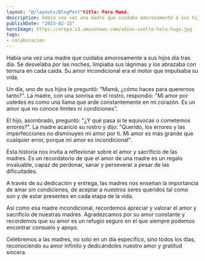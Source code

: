 ```yaml
---
layout: "@/layouts/BlogPost"title: Para Mamá.
description: Había una vez una madre que cuidaba amorosamente a sus hijos día tras día. Se desvelaba por las noches, limpiaba sus lág...
publishDate: "2023-02-15"
heroImage: https://arepa.s3.amazonaws.com/adios-svelte-hola-hugo.jpg
tags:
- colaboracion
---
```


Había una vez una madre que cuidaba amorosamente a sus hijos día tras día. Se desvelaba por las noches, limpiaba sus lágrimas y los abrazaba con ternura en cada caída. Su amor incondicional era el motor que impulsaba su vida.

Un día, uno de sus hijos le preguntó: "Mamá, ¿cómo haces para querernos tanto?". La madre, con una sonrisa en el rostro, respondió: "Mi amor por ustedes es como una llama que arde constantemente en mi corazón. Es un amor que no conoce límites ni condiciones".

El hijo, asombrado, preguntó: "¿Y qué pasa si te equivocas o cometemos errores?". La madre acarició su rostro y dijo: "Querido, los errores y las imperfecciones no disminuyen mi amor por ti. Mi amor es más grande que cualquier error, porque mi amor es incondicional".

Esta historia nos invita a reflexionar sobre el amor y sacrificio de las madres. Es un recordatorio de que el amor de una madre es un regalo invaluable, capaz de perdonar, sanar y perseverar a pesar de las dificultades.

A través de su dedicación y entrega, las madres nos enseñan la importancia de amar sin condiciones, de aceptar a nuestros seres queridos tal como son y de estar presentes en cada etapa de la vida.

Así como esa madre incondicional, recordemos apreciar y valorar el amor y sacrificio de nuestras madres. Agradezcamos por su amor constante y recordemos que su amor es un refugio seguro en el que siempre podemos encontrar consuelo y apoyo.

Celebremos a las madres, no solo en un día específico, sino todos los días, reconociendo su amor infinito y dedicándoles nuestro amor y gratitud sincera.